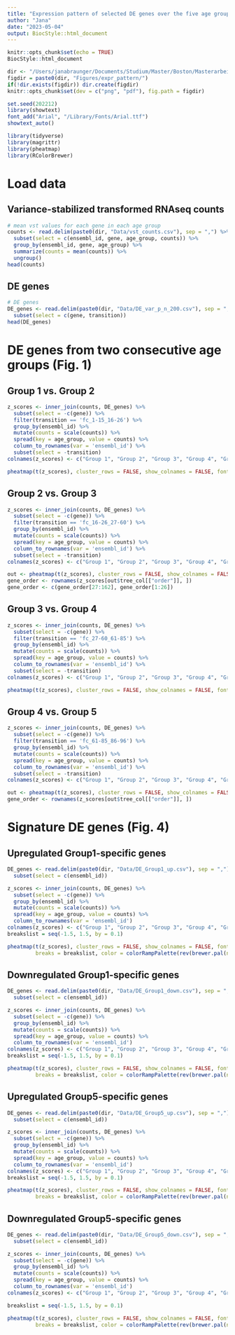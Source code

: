 ```yaml
---
title: "Expression pattern of selected DE genes over the five age groups"
author: "Jana"
date: "2023-05-04"
output: BiocStyle::html_document
---
```


```r
knitr::opts_chunk$set(echo = TRUE)
BiocStyle::html_document 

dir <- "/Users/janabraunger/Documents/Studium/Master/Boston/Masterarbeit/"
figdir = paste0(dir, "Figures/expr_pattern/")
if(!dir.exists(figdir)) dir.create(figdir)
knitr::opts_chunk$set(dev = c("png", "pdf"), fig.path = figdir)

set.seed(202212)
library(showtext)
font_add("Arial", "/Library/Fonts/Arial.ttf")
showtext_auto()
```

```r
library(tidyverse)
library(magrittr)
library(pheatmap)
library(RColorBrewer)
```


# Load data
## Variance-stabilized transformed RNAseq counts
```r
# mean vst values for each gene in each age group
counts <- read.delim(paste0(dir, "Data/vst_counts.csv"), sep = ",") %>%
  subset(select = c(ensembl_id, gene, age_group, counts)) %>%
  group_by(ensembl_id, gene, age_group) %>%
  summarize(counts = mean(counts)) %>%
  ungroup() 
head(counts)
```


## DE genes
```r
# DE genes
DE_genes <- read.delim(paste0(dir, "Data/DE_var_p_n_200.csv"), sep = ",") %>%
  subset(select = c(gene, transition))
head(DE_genes)
```


# DE genes from two consecutive age groups (Fig. 1)
## Group 1 vs. Group 2
```r
z_scores <- inner_join(counts, DE_genes) %>% 
  subset(select = -c(gene)) %>%
  filter(transition == 'fc_1-15_16-26') %>%
  group_by(ensembl_id) %>%
  mutate(counts = scale(counts)) %>%
  spread(key = age_group, value = counts) %>%
  column_to_rownames(var = 'ensembl_id') %>%
  subset(select = -transition)
colnames(z_scores) <- c("Group 1", "Group 2", "Group 3", "Group 4", "Group 5")

pheatmap(t(z_scores), cluster_rows = FALSE, show_colnames = FALSE, fontsize = 22)
```

## Group 2 vs. Group 3
```r
z_scores <- inner_join(counts, DE_genes) %>% 
  subset(select = -c(gene)) %>%
  filter(transition == 'fc_16-26_27-60') %>%
  group_by(ensembl_id) %>%
  mutate(counts = scale(counts)) %>%
  spread(key = age_group, value = counts) %>%
  column_to_rownames(var = 'ensembl_id') %>%
  subset(select = -transition)
colnames(z_scores) <- c("Group 1", "Group 2", "Group 3", "Group 4", "Group 5")

out <- pheatmap(t(z_scores), cluster_rows = FALSE, show_colnames = FALSE, fontsize = 22)
gene_order <- rownames(z_scores[out$tree_col[["order"]], ])
gene_order <- c(gene_order[27:162], gene_order[1:26])
```

## Group 3 vs. Group 4
```r
z_scores <- inner_join(counts, DE_genes) %>% 
  subset(select = -c(gene)) %>%
  filter(transition == 'fc_27-60_61-85') %>%
  group_by(ensembl_id) %>%
  mutate(counts = scale(counts)) %>%
  spread(key = age_group, value = counts) %>%
  column_to_rownames(var = 'ensembl_id') %>%
  subset(select = -transition)
colnames(z_scores) <- c("Group 1", "Group 2", "Group 3", "Group 4", "Group 5")

pheatmap(t(z_scores), cluster_rows = FALSE, show_colnames = FALSE, fontsize = 22)
```

## Group 4 vs. Group 5
```r
z_scores <- inner_join(counts, DE_genes) %>% 
  subset(select = -c(gene)) %>%
  filter(transition == 'fc_61-85_86-96') %>%
  group_by(ensembl_id) %>%
  mutate(counts = scale(counts)) %>%
  spread(key = age_group, value = counts) %>%
  column_to_rownames(var = 'ensembl_id') %>%
  subset(select = -transition)
colnames(z_scores) <- c("Group 1", "Group 2", "Group 3", "Group 4", "Group 5")

out <- pheatmap(t(z_scores), cluster_rows = FALSE, show_colnames = FALSE, fontsize = 22)
gene_order <- rownames(z_scores[out$tree_col[["order"]], ])
```

# Signature DE genes (Fig. 4)
## Upregulated Group1-specific genes
```r
DE_genes <- read.delim(paste0(dir, "Data/DE_Group1_up.csv"), sep = ",") %>%
  subset(select = c(ensembl_id))

z_scores <- inner_join(counts, DE_genes) %>%
  subset(select = -c(gene)) %>%
  group_by(ensembl_id) %>%
  mutate(counts = scale(counts)) %>%
  spread(key = age_group, value = counts) %>%
  column_to_rownames(var = 'ensembl_id')
colnames(z_scores) <- c("Group 1", "Group 2", "Group 3", "Group 4", "Group 5")
breakslist = seq(-1.5, 1.5, by = 0.1)

pheatmap(t(z_scores), cluster_rows = FALSE, show_colnames = FALSE, fontsize = 30, 
         breaks = breakslist, color = colorRampPalette(rev(brewer.pal(n = 7, name = "RdYlBu")))(length(breakslist)))
```

## Downregulated Group1-specific genes
```r
DE_genes <- read.delim(paste0(dir, "Data/DE_Group1_down.csv"), sep = ",") %>%
  subset(select = c(ensembl_id))

z_scores <- inner_join(counts, DE_genes) %>% 
  subset(select = -c(gene)) %>%
  group_by(ensembl_id) %>%
  mutate(counts = scale(counts)) %>%
  spread(key = age_group, value = counts) %>%
  column_to_rownames(var = 'ensembl_id')
colnames(z_scores) <- c("Group 1", "Group 2", "Group 3", "Group 4", "Group 5")
breakslist = seq(-1.5, 1.5, by = 0.1)

pheatmap(t(z_scores), cluster_rows = FALSE, show_colnames = FALSE, fontsize = 30, 
         breaks = breakslist, color = colorRampPalette(rev(brewer.pal(n = 7, name = "RdYlBu")))(length(breakslist)))
```

## Upregulated Group5-specific genes
```r
DE_genes <- read.delim(paste0(dir, "Data/DE_Group5_up.csv"), sep = ",") %>%
  subset(select = c(ensembl_id))

z_scores <- inner_join(counts, DE_genes) %>% 
  subset(select = -c(gene)) %>%
  group_by(ensembl_id) %>%
  mutate(counts = scale(counts)) %>%
  spread(key = age_group, value = counts) %>%
  column_to_rownames(var = 'ensembl_id')
colnames(z_scores) <- c("Group 1", "Group 2", "Group 3", "Group 4", "Group 5")
breakslist = seq(-1.5, 1.5, by = 0.1)

pheatmap(t(z_scores), cluster_rows = FALSE, show_colnames = FALSE, fontsize = 30,
         breaks = breakslist, color = colorRampPalette(rev(brewer.pal(n = 7, name = "RdYlBu")))(length(breakslist)))
```

## Downregulated Group5-specific genes
```r
DE_genes <- read.delim(paste0(dir, "Data/DE_Group5_down.csv"), sep = ",") %>%
  subset(select = c(ensembl_id))

z_scores <- inner_join(counts, DE_genes) %>% 
  subset(select = -c(gene)) %>%
  group_by(ensembl_id) %>%
  mutate(counts = scale(counts)) %>%
  spread(key = age_group, value = counts) %>%
  column_to_rownames(var = 'ensembl_id')
colnames(z_scores) <- c("Group 1", "Group 2", "Group 3", "Group 4", "Group 5")

breakslist = seq(-1.5, 1.5, by = 0.1)

pheatmap(t(z_scores), cluster_rows = FALSE, show_colnames = FALSE, fontsize = 30, 
         breaks = breakslist, color = colorRampPalette(rev(brewer.pal(n = 7, name = "RdYlBu")))(length(breakslist)))
```
